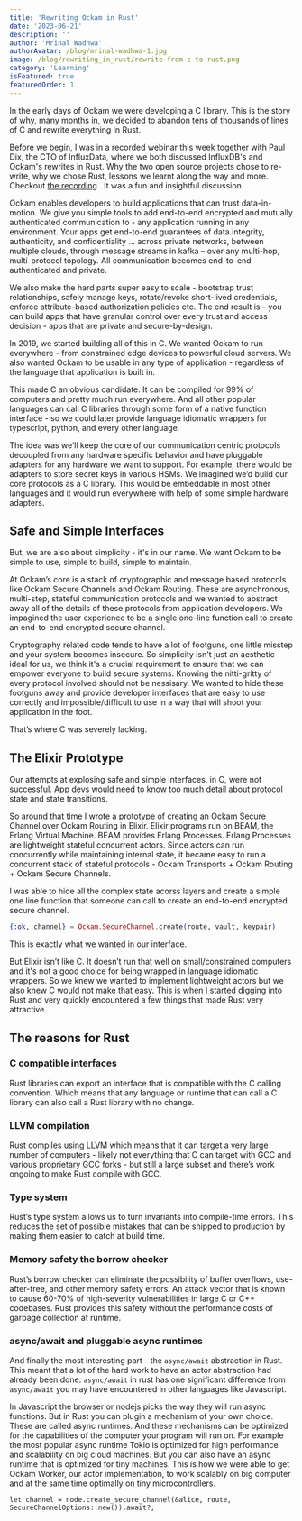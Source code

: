 ```yaml
---
title: 'Rewriting Ockam in Rust'
date: '2023-06-21'
description: ''
author: 'Mrinal Wadhwa'
authorAvatar: /blog/mrinal-wadhwa-1.jpg
image: /blog/rewriting_in_rust/rewrite-from-c-to-rust.png
category: 'Learning'
isFeatured: true
featuredOrder: 1
---
```


In the early days of Ockam we were developing a C library. This is the story
of why, many months in, we decided to abandon tens of thousands of lines of C
and rewrite everything in Rust.

Before we begin, I was in a recorded webinar this week together with Paul Dix,
the CTO of InfluxData, where we both discussed InfluxDB's and Ockam's rewrites in
Rust. Why the two open source projects chose to re-write, why we chose Rust,
lessons we learnt along the way and more. Checkout
[the recording](https://www.influxdata.com/resources/meet-the-founders-an-open-discussion-about-rewriting-using-rust/)
. It was a fun and insightful discussion.

Ockam enables developers to build applications that can trust data-in-motion.
We give you simple tools to add end-to-end encrypted and mutually authenticated
communication to - any application running in any environment. Your apps get
end-to-end guarantees of data integrity, authenticity, and confidentiality …
across private networks, between multiple clouds, through message streams in
kafka – over any multi-hop, multi-protocol topology. All communication becomes
end-to-end authenticated and private.

We also make the hard parts super easy to scale - bootstrap trust relationships,
safely manage keys, rotate/revoke short-lived credentials, enforce
attribute-based authorization policies etc. The end result is - you can build
apps that have granular control over every trust and access decision - apps that
are private and secure-by-design. 

In 2019, we started building all of this in C. We wanted Ockam to run
everywhere - from constrained edge devices to powerful cloud servers. We also
wanted Ockam to be usable in any type of application - regardless of the language
that application is built in.

This made C an obvious candidate. It can be compiled for 99% of computers and
pretty much run everywhere. And all other popular languages can call C libraries
through some form of a native function interface - so we could later provide
language idiomatic wrappers for typescript, python, and every other language.

The idea was we’ll keep the core of our communication centric protocols 
decoupled from any hardware specific behavior and have pluggable adapters for 
any hardware we want to support. For example, there would be adapters to store 
secret keys in various HSMs. We imagined we’d build our core protocols as a C 
library. This would be embeddable in most other languages and it would run 
everywhere with help of some simple hardware adapters.

## Safe and Simple Interfaces

But, we are also about simplicity - it's in our name. We want Ockam to be
simple to use, simple to build, simple to maintain.

At Ockam’s core is a stack of cryptographic and message based protocols like
Ockam Secure Channels and Ockam Routing. These are asynchronous, multi-step,
stateful communication protocols and we wanted to abstract away all of the details
of these protocols from application developers. We impagined the user experience
to be a single one-line function call to create an end-to-end encrypted secure
channel.

Cryptography related code tends to have a lot of footguns, one little misstep
and your system becomes insecure. So simplicity isn't just an aesthetic ideal
for us, we think it's a crucial requirement to ensure that we can empower
everyone to build secure systems. Knowing the nitti-gritty of every protocol
involved should not be nessisary. We wanted to hide these footguns away and
provide developer interfaces that are easy to use correctly and
impossible/difficult to use in a way that will shoot your application in the foot.

That’s where C was severely lacking.

## The Elixir Prototype 

Our attempts at explosing safe and simple interfaces, in C, were not
successful. App devs would need to know too much detail about protocol state
and state transitions.

So around that time I wrote a prototype of creating an Ockam Secure Channel 
over Ockam Routing in Elixir. Elixir programs run on BEAM, the Erlang Virtual Machine.
BEAM provides Erlang Processes. Erlang Processes are lightweight stateful
concurrent actors. Since actors can run concurrently while maintaining internal
state, it became easy to run a concurrent stack of stateful protocols -
Ockam Transports + Ockam Routing + Ockam Secure Channels.

I was able to hide all the complex state acorss layers and create a simple one
line function that someone can call to create an end-to-end encrypted secure channel.

```elixir
{:ok, channel} = Ockam.SecureChannel.create(route, vault, keypair)
```

This is exactly what we wanted in our interface.

But Elixir isn’t like C. It doesn’t run that well on small/constrained computers 
and it's not a good choice for being wrapped in language idiomatic wrappers. So 
we knew we wanted to implement lightweight actors but we also knew C would not 
make that easy. This is when I started digging into Rust and very quickly 
encountered a few things that made Rust very attractive.

## The reasons for Rust 

### C compatible interfaces

Rust libraries can export an interface that is compatible with the C calling 
convention. Which means that any language or runtime that can call a C library 
can also call a Rust library with no change. 

### LLVM compilation

Rust compiles using LLVM which means that it can target a very large number of 
computers - likely not everything that C can target with GCC and various 
proprietary GCC forks - but still a large subset and there’s work ongoing to 
make Rust compile with GCC.

### Type system

Rust’s type system allows us to turn invariants into compile-time errors. This 
reduces the set of possible mistakes that can be shipped to production by making 
them easier to catch at build time.

### Memory safety the borrow checker

Rust’s borrow checker can eliminate the possibility of buffer overflows, 
use-after-free, and other memory safety errors. An attack vector that is known 
to cause 60-70% of high-severity vulnerabilities in large C or C++ codebases. 
Rust provides this safety without the performance costs of garbage collection at 
runtime. 

### async/await and pluggable async runtimes

And finally the most interesting part - the `async/await` abstraction in Rust. 
This meant that a lot of the hard work to have an actor abstraction had already 
been done. `async/await` in rust has one significant difference from 
`async/await` you may have encountered in other languages like Javascript. 

In Javascript the browser or nodejs picks the way they will run async functions. 
But in Rust you can plugin a mechanism of your own choice. These are called 
async runtimes. And these mechanisms can be optimized for the capabilities of 
the computer your program will run on. For example the most popular async 
runtime Tokio is optimized for high performance and scalability on big cloud 
machines. But you can also have an async runtime that is optimized for tiny 
machines. This is how we were able to get Ockam Worker, our actor 
implementation, to work scalably on big computer and at the same time optimally 
on tiny microcontrollers.

```
let channel = node.create_secure_channel(&alice, route, SecureChannelOptions::new()).await?;
```
